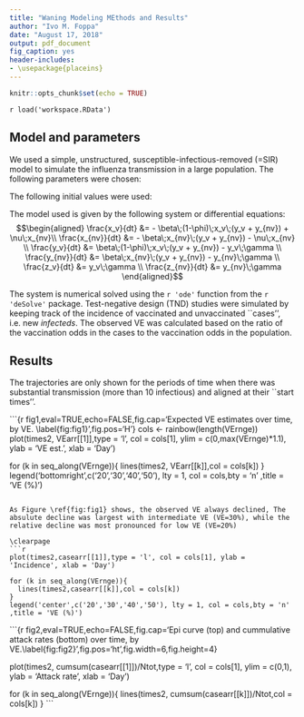 ```yaml
---
title: "Waning Modeling MEthods and Results"
author: "Ivo M. Foppa"
date: "August 17, 2018"
output: pdf_document
fig_caption: yes
header-includes:
- \usepackage{placeins}
---
```


```r
knitr::opts_chunk$set(echo = TRUE)
```

`r load('workspace.RData')`

## Model and parameters
We used a simple, unstructured, susceptible-infectious-removed (=SIR) model to simulate the influenza transmission in a large population. The following parameters were chosen:

\begin{table}[ht]
\centering
	\begin{tabular}{|c|c|c|}
	\hline
		Parameter & Symbol & Value \\
		\hline
		Total Pop. & $N$ & $`r formatC(Ntot,format='e',digits=1)`$ \\
		Beginning vaccination uptake & $p_v$ & $`r vacc0`$\\
		vaccination uptake rate& $\nu$ & $`r v`$\\
		Removal rate & $\gamma$ & $`r gamma`$ \\
		Basic reprod. No. & $R_0$ & $`r r0`$\\
		Transmission coeff., unvacc. & $\beta = \frac{R_0\;\gamma}{N}$ & $`r r0`$\\
		Transmission coeff., vacc. & $\beta = \frac{R_0\;\gamma\;(1-\phi)}{N}$ & $`r r0`$\\
		VE & $\phi$ & $0.2,0.3,0.4,0.5$\\
		Pre-esisting immunity & $\epsilon$ & $`r epsilon`$ \\
		\hline
		
	\end{tabular}
\end{table}

The following initial values were used:

\begin{table}[ht]
\centering
	\begin{tabular}{|c|c|c|}
	\hline
		Parameter & Symbol & Value \\
		\hline
		No. susceptible, vacc. & $x_v$ & $`r formatC(xv0,format='e',digits=1)`$ \\
		No. susceptible, unvacc. & $x_{nv}$ & $`r formatC(xnv0,format='e',digits = 1)`$ \\
		No. infectious, vacc. & $y_v=\frac{p_v \;\phi}{p_v \;\phi + 1 - \phi}$ & $`r sapply(1:4,function(x) round(VErnge[x]*vacc0/(VErnge[x]*vacc0 + 1- vacc0),digits = 2))`$ \\
		No. infectious, unvacc. & $y_{nv}$ & $`r round(1 - yv0, digits = 2)`$ \\
		No. removed, vacc. & $z_v$ & $`r 0`$ \\
		No. removed, unvacc. & $z_{nv}$ & $`r 0`$ \\
		\hline
		
	\end{tabular}
\end{table}

The model used is given by the following system or differential equations:
$$\begin{aligned}
      \frac{x_v}{dt} &= - \beta\;(1-\phi)\;x_v\;(y_v + y_{nv}) + \nu\;x_{nv}\\
      \frac{x_{nv}}{dt} &= - \beta\;x_{nv}\;(y_v + y_{nv}) - \nu\;x_{nv} \\
      \frac{y_v}{dt} &= \beta\;(1-\phi)\;x_v\;(y_v + y_{nv}) - y_v\;\gamma \\
      \frac{y_{nv}}{dt} &= \beta\;x_{nv}\;(y_v + y_{nv}) - y_{nv}\;\gamma \\
      \frac{z_v}{dt} &= y_v\;\gamma \\
      \frac{z_{nv}}{dt} &= y_{nv}\;\gamma 
\end{aligned}$$

The system is numerical solved using the `r 'ode'` function from the `r 'deSolve'` package. 
Test-negative design (TND) studies were simulated by keeping track of the incidence of vaccinated and unvaccinated ``cases'', i.e. new *infecteds*. The observed VE was calculated based on the ratio of the vaccination odds in the cases to the vaccination odds in the population.

## Results

The trajectories are only shown for the periods of time when there was substantial transmission (more than 10 infectious) and aligned at their ``start times''. 

```{r fig1,eval=TRUE,echo=FALSE,fig.cap='Expected VE estimates over time, by VE. \\label{fig:fig1}',fig.pos='H'}
cols <- rainbow(length(VErnge))
plot(times2, VEarr[[1]],type = 'l', col = cols[1], ylim = c(0,max(VErnge)*1.1), ylab = 'VE est.', xlab = 'Day')

for (k in seq_along(VErnge)){
  lines(times2, VEarr[[k]],col = cols[k])
}
legend('bottomright',c('20','30','40','50'), lty = 1, col = cols,bty = 'n' ,title = 'VE (%)')
```

As Figure \ref{fig:fig1} shows, the observed VE always declined, The absulute decline was largest with intermediate VE (VE=30%), while the relative decline was most pronounced for low VE (VE=20%)

\clearpage
```r

plot(times2,casearr[[1]],type = 'l', col = cols[1], ylab = 'Incidence', xlab = 'Day')

for (k in seq_along(VErnge)){
  lines(times2,casearr[[k]],col = cols[k])
}
legend('center',c('20','30','40','50'), lty = 1, col = cols,bty = 'n' ,title = 'VE (%)')
```

```{r fig2,eval=TRUE,echo=FALSE,fig.cap='Epi curve (top) and cummulative attack rates (bottom) over time, by VE.\\label{fig:fig2}',fig.pos='ht',fig.width=6,fig.height=4}

plot(times2, cumsum(casearr[[1]])/Ntot,type = 'l', col = cols[1], ylim = c(0,1), ylab = 'Attack rate', xlab = 'Day')

for (k in seq_along(VErnge)){
  lines(times2, cumsum(casearr[[k]])/Ntot,col = cols[k])
}
```

